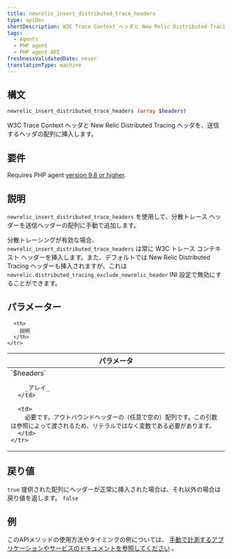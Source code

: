 ```yaml
---
title: newrelic_insert_distributed_trace_headers
type: apiDoc
shortDescription: W3C Trace Context ヘッダと New Relic Distributed Tracing ヘッダを、送信するヘッダの配列に挿入します。
tags:
  - Agents
  - PHP agent
  - PHP agent API
freshnessValidatedDate: never
translationType: machine
---
```


## 構文

```php
newrelic_insert_distributed_trace_headers (array $headers)
```

W3C Trace Context ヘッダと New Relic Distributed Tracing ヘッダを、送信するヘッダの配列に挿入します。

## 要件

Requires PHP agent [version 9.8 or higher](/docs/release-notes/agent-release-notes/php-release-notes).

## 説明

`newrelic_insert_distributed_trace_headers` を使用して、分散トレース ヘッダーを送信ヘッダーの配列に手動で追加します。

分散トレーシングが有効な場合、 `newrelic_insert_distributed_trace_headers` は常に W3C トレース コンテキスト ヘッダーを挿入します。また、デフォルトでは New Relic Distributed Tracing ヘッダーも挿入されますが、これは `newrelic.distributed_tracing_exclude_newrelic_header` INI 設定で無効にすることができます。

## パラメーター

<table>
  <thead>
    <tr>
      <th width="25%">
        パラメータ
      </th>

      <th>
        説明
      </th>
    </tr>
  </thead>

  <tbody>
    <tr>
      <td>
        `$headers`

        _アレイ_
      </td>

      <td>
        必要です。アウトバウンドヘッダーの（任意で空の）配列です。この引数は参照によって渡されるため、リテラルではなく変数である必要があります。
      </td>
    </tr>
  </tbody>
</table>

## 戻り値

`true` 提供された配列にヘッダーが正常に挿入された場合は、それ以外の場合は戻り値を返します。 `false`

## 例

このAPIメソッドの使用方法やタイミングの例については、 [手動で計測するアプリケーションやサービスのドキュメントを参照してください](/docs/agents/php-agent/features/distributed-tracing-php#manual) 。
